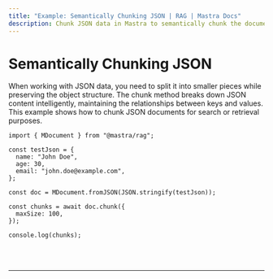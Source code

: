 ```yaml
---
title: "Example: Semantically Chunking JSON | RAG | Mastra Docs"
description: Chunk JSON data in Mastra to semantically chunk the document.
---
```



# Semantically Chunking JSON

When working with JSON data, you need to split it into smaller pieces while preserving the object structure. The chunk method breaks down JSON content intelligently, maintaining the relationships between keys and values. This example shows how to chunk JSON documents for search or retrieval purposes.

```tsx copy
import { MDocument } from "@mastra/rag";

const testJson = {
  name: "John Doe",
  age: 30,
  email: "john.doe@example.com",
};

const doc = MDocument.fromJSON(JSON.stringify(testJson));

const chunks = await doc.chunk({
  maxSize: 100,
});

console.log(chunks);
```

<br />
<br />
<hr className="dark:border-[#404040] border-gray-300" />
<br />
<br />
<GithubLink
  link={
    "https://github.com/mastra-ai/mastra/blob/main/examples/basics/rag/chunk-json"
  }
/>
